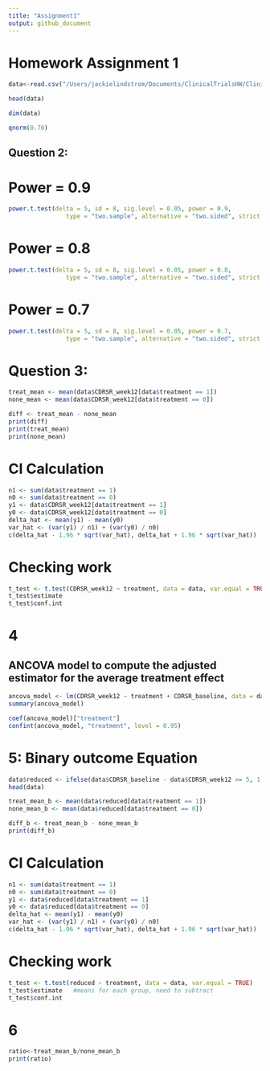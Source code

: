 ```yaml
---
title: "Assignment1"
output: github_document
---
```


# Homework Assignment 1 

```r
data<-read.csv("/Users/jackielindstrom/Documents/ClinicalTrialsHW/ClinicalTrials/homework1data.csv")
```

```r
head(data)
```

```r
dim(data)
```

```r
qnorm(0.70)
```
## Question 2:
# Power = 0.9
```r
power.t.test(delta = 5, sd = 8, sig.level = 0.05, power = 0.9, 
                type = "two.sample", alternative = "two.sided", strict = FALSE)
```

# Power = 0.8
```r
power.t.test(delta = 5, sd = 8, sig.level = 0.05, power = 0.8,
                type = "two.sample", alternative = "two.sided", strict = FALSE)
```
# Power = 0.7
```r
power.t.test(delta = 5, sd = 8, sig.level = 0.05, power = 0.7,
                type = "two.sample", alternative = "two.sided", strict = FALSE)
```

# Question 3:
```r
treat_mean <- mean(data$CDRSR_week12[data$treatment == 1])
none_mean <- mean(data$CDRSR_week12[data$treatment == 0])

diff <- treat_mean - none_mean
print(diff)
print(treat_mean)
print(none_mean)
```

# CI Calculation
```r
n1 <- sum(data$treatment == 1)
n0 <- sum(data$treatment == 0)
y1 <- data$CDRSR_week12[data$treatment == 1]
y0 <- data$CDRSR_week12[data$treatment == 0]
delta_hat <- mean(y1) - mean(y0)
var_hat <- (var(y1) / n1) + (var(y0) / n0)
c(delta_hat - 1.96 * sqrt(var_hat), delta_hat + 1.96 * sqrt(var_hat))
```

# Checking work
```r
t_test <- t.test(CDRSR_week12 ~ treatment, data = data, var.equal = TRUE)
t_test$estimate
t_test$conf.int
```

# 4 
## ANCOVA model to compute the adjusted estimator for the average treatment effect

```r
ancova_model <- lm(CDRSR_week12 ~ treatment + CDRSR_baseline, data = data)
summary(ancova_model)
```

```r
coef(ancova_model)["treatment"]
confint(ancova_model, "treatment", level = 0.95)
```

# 5: Binary outcome Equation
```r
data$reduced <- ifelse(data$CDRSR_baseline - data$CDRSR_week12 >= 5, 1, 0)
head(data)
```

```r
treat_mean_b <- mean(data$reduced[data$treatment == 1])
none_mean_b <- mean(data$reduced[data$treatment == 0])

diff_b <- treat_mean_b - none_mean_b
print(diff_b)
```

# CI Calculation
```r
n1 <- sum(data$treatment == 1)
n0 <- sum(data$treatment == 0)
y1 <- data$reduced[data$treatment == 1]
y0 <- data$reduced[data$treatment == 0]
delta_hat <- mean(y1) - mean(y0)
var_hat <- (var(y1) / n1) + (var(y0) / n0)
c(delta_hat - 1.96 * sqrt(var_hat), delta_hat + 1.96 * sqrt(var_hat))
```

# Checking work
```r
t_test <- t.test(reduced ~ treatment, data = data, var.equal = TRUE) 
t_test$estimate   #means for each group, need to subtract
t_test$conf.int
```


# 6 
```r
ratio<-treat_mean_b/none_mean_b
print(ratio)
```